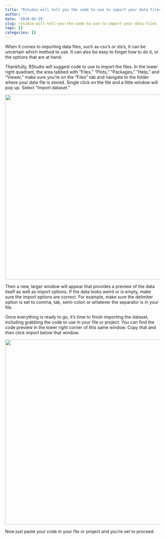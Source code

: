 ```yaml
---
title: "Rstudio will tell you the code to use to import your data files"
author: ''
date: '2018-04-29'
slug: rstudio-will-tell-you-the-code-to-use-to-import-your-data-files
tags: []
categories: []
---
```

When it comes to importing data files, such as csv's or xls's, it can be uncertain which method to use. It can also be easy to forget how to do it, or the options that are at hand.

Thankfully, RStudio will suggest code to use to import the files. In the lower right quadrant, the area tabbed with "Files," "Plots," "Packages," "Help," and "Viewer," make sure you're on the "Files" tab and navigate to the folder where your data file is stored. Single click on the file and a little window will pop up. Select "Import dataset."


![](/post/2018-04-29-rstudio-will-tell-you-the-code-to-use-to-import-your-data-files_files/import-dataset.png){width=600px}

Then a new, larger window will appear that provides a preview of the data itself as well as import options. If the data looks weird or is empty, make sure the import options are correct. For example, make sure the delimiter option is set to comma, tab, semi-colon or whatever the separator is in your file.

Once everything is ready to go, it's time to finish importing the dataset, including grabbing the code to use in your file or project. You can find the code preview in the lower right corner of this same window. Copy that and then click import below that window.

![](/post/2018-04-29-rstudio-will-tell-you-the-code-to-use-to-import-your-data-files_files/import-dashboard.png){width=600px}

Now just paste your code in your file or project and you're set to proceed.

